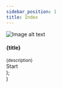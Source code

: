 ```yaml
---
sidebar_position: 1
title: Index
---
```


  <div class="card-demo margin-vert--md" style={{ maxWidth: '500px', margin:'0 auto' }}>
    <div class="card">
      <div class="card__image">
        <img
          src={image}
          alt="Image alt text"
          title="Logo Title Text 1"
        />
      </div>
      <div class="card__body">
        <div style={{height:"175px"}}>
          <h4>{title}</h4>
          <small>
            {description}
          </small>
        </div>  
      </div>
      <div class="card__footer">
        <a class="button button--primary button--outline button--block" to={link}>Start</a>
      </div>
    </div>
  </div>
);

  <div class="container">
    <div class="row">
      <div class="col col--6">
        <Card title="Making a Le Corbusier's archive" description="By this tutorial, you will study how to map your content and data on the digital earth. This is a good tutorial for beginner." link="/tutorial/corbusider-archive/about-tutorial" image="/img/tutorial/t_1.jpeg"></Card>
      </div>
        <div class="col col--6">
        <Card title="How to create 3D models for Re:Earth" description="This tutorial will briefly introduce the basics of polygonal models and teach you how to use blender to make a simple model." link="/tutorial/create-3d-models-for-reearth/intro" image="/img/tutorial/t_2.jpg"></Card>
      </div>
    </div>
  </div>
)

<Menu></Menu>